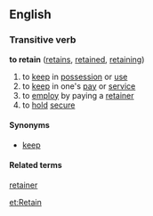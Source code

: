 ==English==

===Transitive verb===
'''to retain'''  ([[retains]], [[retained]], [[retaining]])
#to [[keep]] in [[possession]] or [[use]]
#to [[keep]] in one's [[pay]] or [[service]]
#to [[employ]] by paying a [[retainer]]
#to [[hold]] [[secure]]

====Synonyms====
*[[keep]]
====Related terms====
[[retainer]]

[[et:Retain]]